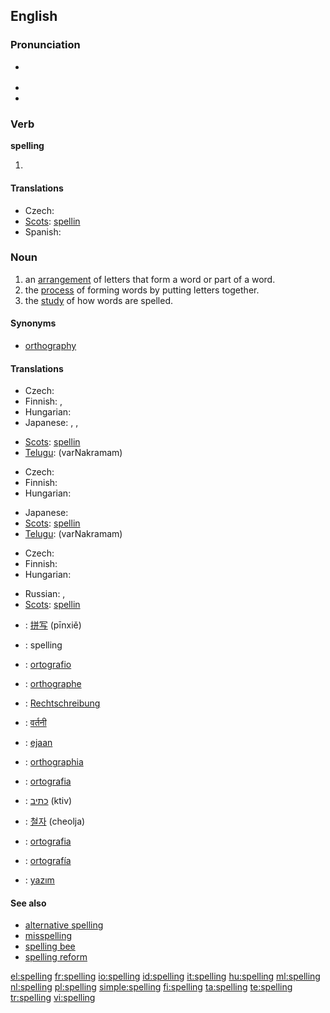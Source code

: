 ==English==

===Pronunciation===
* {{a|Canada|UK}} {{IPA|/ˈspelɪŋ/}}
* {{rhymes|ɛlɪŋ}}
* {{audio|en-us-spelling.ogg|Audio (US)}}

===Verb===
'''spelling'''

# {{present participle of|spell}}

====Translations====
* Czech: {{t-|cs|hláskování|n}}
* [[Scots]]: [[spellin]]
* Spanish: {{t-|es|deletreando|f}}

===Noun===
{{wikipedia}}
{{en-noun|s|-}}
<!-- (a verbal noun of the verb ''spell''). -->

# an [[arrangement]] of letters that form a word or part of a word.
# the [[process]] of forming words by putting letters together.
# the [[study]] of how words are spelled.

====Synonyms====
* [[orthography]]

====Translations====
{{trans-top|arrangement of letters that form a word or part of a word}}
* Czech: {{t-|cs|pravopis|m}}
* Finnish: {{t-|fi|oikeinkirjoitus}}, {{t-|fi|tavaus}}
* Hungarian: {{t|hu|betűzés}}
* Japanese: {{t|ja|綴り|tr=tsuzuri|sc=Jpan}}, {{t|ja|文字綴り|tr=moji-tsuzuri|sc=Jpan}}, {{t|ja|スペル|tr=superu|sc=Jpan}}
{{trans-mid}}
* [[Scots]]: [[spellin]]
* [[Telugu]]: {{t|te|వర్ణక్రమం|sc=Telu}} (varNakramam)
{{trans-bottom}}

{{trans-top|process of forming words by putting letters together}}
* Czech: {{t-|cs|hláskování|n}}
* Finnish: {{t-|fi|oikeinkirjoitus}}
* Hungarian: {{t+|hu|írás}}
{{trans-mid}}
* Japanese: {{t|ja|綴り|tr=tsuzuri|sc=Jpan}}
* [[Scots]]: [[spellin]]
* [[Telugu]]: {{t|te|వర్ణక్రమం|sc=Telu}} (varNakramam)
{{trans-bottom}}

{{trans-top|study of how words are spelled}}
* Czech: {{t-|cs|pravopis|m}}
* Finnish: {{t+|fi|ortografia}}
* Hungarian: {{t+|hu|helyesírás}}
{{trans-mid}}
* Russian: {{t|ru|правописание|n|tr=pravopisánije|sc=Cyrl}}, {{t|ru|орфография|f|tr=orfográfija|sc=Cyrl}}
* [[Scots]]: [[spellin]]
{{trans-bottom}}

{{checktrans-top}}
* {{ttbc|Chinese}}: [[拼写]] (pīnxiě)
* {{ttbc|Dutch}}: spelling {{f}}
* {{ttbc|Esperanto}}: [[ortografio]]
* {{ttbc|French}}: [[orthographe]] {{f}}
* {{ttbc|German}}: [[Rechtschreibung]] {{f}}
* {{ttbc|Hindi}}: [[वर्तनी]] {{f}}
* {{ttbc|Indonesian}}: [[eja]]an
* {{ttbc|Interlingua}}: [[orthographia]]
* {{ttbc|Italian}}: [[ortografia]] {{f}}
* {{ttbc|Hebrew}}: [[כתיב]] (ktiv)
* {{ttbc|Korean}}: [[철자]] (cheolja)
* {{ttbc|Portuguese}}: [[ortografia]] {{f}}
* {{ttbc|Spanish}}: [[ortografía]] {{f}}
* {{ttbc|Turkish}}: [[yazım]]
{{checktrans-bottom}}

====See also====
* [[alternative spelling]]
* [[misspelling]]
* [[spelling bee]]
* [[spelling reform]]

[[el:spelling]]
[[fr:spelling]]
[[io:spelling]]
[[id:spelling]]
[[it:spelling]]
[[hu:spelling]]
[[ml:spelling]]
[[nl:spelling]]
[[pl:spelling]]
[[simple:spelling]]
[[fi:spelling]]
[[ta:spelling]]
[[te:spelling]]
[[tr:spelling]]
[[vi:spelling]]